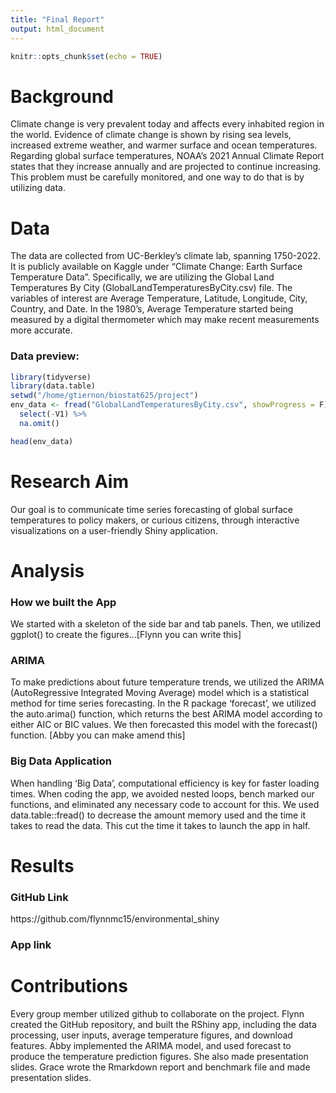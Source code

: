 ```yaml
---
title: "Final Report"
output: html_document
---
```


```r
knitr::opts_chunk$set(echo = TRUE)
```

# Background

Climate change is very prevalent today and affects every inhabited region in the world. Evidence of climate change is shown by rising sea levels, increased extreme weather, and warmer surface and ocean temperatures. Regarding global surface temperatures, NOAA’s 2021 Annual Climate Report states that they increase annually and are projected to continue increasing. This problem must be carefully monitored, and one way to do that is by utilizing data. 

# Data

The data are collected from UC-Berkley’s climate lab, spanning 1750-2022. It is publicly available on Kaggle under "Climate Change: Earth Surface Temperature Data". Specifically, we are utilizing the Global Land Temperatures By City (GlobalLandTemperaturesByCity.csv) file. The variables of interest are Average Temperature, Latitude, Longitude, City, Country, and Date. In the 1980's, Average Temperature started being measured by a digital thermometer which may make recent measurements more accurate.

### Data preview:

```r
library(tidyverse)
library(data.table)
setwd("/home/gtiernon/biostat625/project")
env_data <- fread("GlobalLandTemperaturesByCity.csv", showProgress = F) %>%
  select(-V1) %>%
  na.omit()
```

```r
head(env_data)
```

# Research Aim

Our goal is to communicate time series forecasting of global surface temperatures to policy makers, or curious citizens, through interactive visualizations on a user-friendly Shiny application. 

# Analysis

### How we built the App

We started with a skeleton of the side bar and tab panels. Then, we utilized ggplot() to create the figures...[Flynn you can write this]

### ARIMA

To make predictions about future temperature trends, we utilized the ARIMA (AutoRegressive Integrated Moving Average) model which is a statistical method for time series forecasting. In the R package 'forecast', we utilized the auto.arima() function, which returns the best ARIMA model according to either AIC or BIC values. We then forecasted this model with the forecast() function. [Abby you can make amend this]

### Big Data Application

When handling 'Big Data', computational efficiency is key for faster loading times. When coding the app, we avoided nested loops, bench marked our functions, and eliminated any necessary code to account for this. We used data.table::fread() to decrease the amount memory used and the time it takes to read the data. This cut the time it takes to launch the app in half. 

# Results

### GitHub Link

https://github.com/flynnmc15/environmental_shiny

### App link


# Contributions

Every group member utilized github to collaborate on the project.
Flynn created the GitHub repository, and built the RShiny app, including the data processing, user inputs, average temperature figures, and download features.
Abby implemented the ARIMA model, and used forecast to produce the temperature prediction figures. She also made presentation slides.
Grace wrote the Rmarkdown report and benchmark file and made presentation slides.


